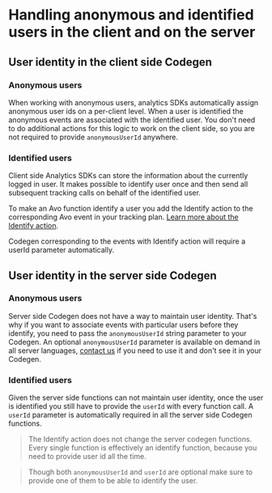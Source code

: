 # Handling anonymous and identified users in the client and on the server

## User identity in the client side Codegen

### Anonymous users

When working with anonymous users, analytics SDKs automatically assign anonymous user ids on a per-client level.
When a user is identified the anonymous events are associated with the identified user.
You don't need to do additional actions for this logic to work on the client side, so you are not required to provide `anonymousUserId` anywhere.

### Identified users

Client side Analytics SDKs can store the information about the currently logged in user.
It makes possible to identify user once and then send all subsequent tracking calls on behalf of the identified user.

To make an Avo function identify a user you add the Identify action to the corresponding Avo event in your tracking plan. [Learn more about the Identify action](/data-design/avo-tracking-plan/events#identify-user).

Codegen corresponding to the events with Identify action will require a userId parameter automatically.

## User identity in the server side Codegen

### Anonymous users

Server side Codegen does not have a way to maintain user identity.
That's why if you want to associate events with particular users before they identify, you need to pass the `anonymousUserId` string parameter to your Codegen.
An optional `anonymousUserId` parameter is available on demand in all server languages, [contact us](/help/troubleshooting) if you need to use it and don't see it in your Codegen.

### Identified users

Given the server side functions can not maintain user identity, once the user is identified you still have to provide the `userId` with every function call.
A `userId` parameter is automatically required in all the server side Codegen functions.

> The Identify action does not change the server codegen functions. Every single function is effectively an identify function, because you need to provide user id all the time.

> Though both `anonymousUserId` and `userId` are optional make sure to provide one of them to be able to identify the user.
